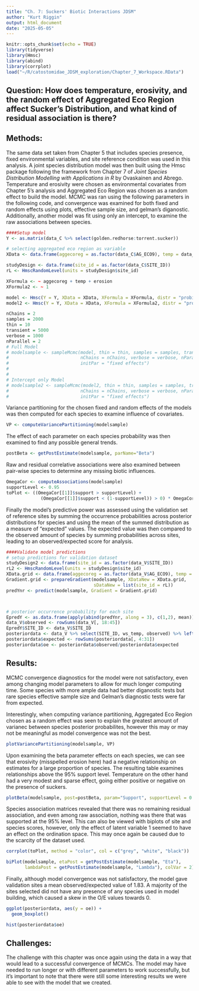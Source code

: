 ```yaml
---
title: "Ch. 7: Suckers' Biotic Interactions JDSM"
author: "Kurt Riggin"
output: html_document
date: "2025-05-05"
---
```


```r
knitr::opts_chunk$set(echo = TRUE)
library(tidyverse)
library(Hmsc)
library(abind)
library(corrplot)
load("~/R/catostomidae_JDSM_exploration/Chapter_7_Workspace.RData")
```

## Question: How does temperature, erosivity, and the random effect of Aggregated Eco Region affect Sucker's Distribution, and what kind of residual association is there?


## Methods: 

The same data set taken from Chapter 5 that includes species presence, fixed environmental variables, and site reference condition was used in this analysis. A joint species distribution model was then built using the Hmsc package following the framework from Chapter 7 of *Joint Species Distribution Modelling with Applications in R* by Ovaskainen and Abrego. Temperature and erosivity were chosen as environmental covariates from Chapter 5's analysis and Aggregated Eco Region was chosen as a random effect to build the model. MCMC was ran using the following parameters in the following code, and convergence was examined for both fixed and random effects using plots, effective sample size, and gelman's diganostic. Additionally, another model was fit using only an intercept, to examine the raw associations between species. 


```r
####Setup model
Y <- as.matrix(data_C %>% select(golden.redhorse:torrent.sucker))

# selecting aggregated eco region as variable
XData <- data.frame(aggecoreg = as.factor(data_C$AG_ECO9), temp = data_C$ws_temp, erosion = data_C$erod_ws)

studyDesign <- data.frame(site_id = as.factor(data_C$SITE_ID))
rL <- HmscRandomLevel(units = studyDesign$site_id)

XFormula <- ~ aggecoreg + temp + erosion
XFormula2 <- ~ 1

model <- Hmsc(Y = Y, XData = XData, XFormula = XFormula, distr = "probit", studyDesign = studyDesign, ranLevels = list(site_id = rL), YScale = T)
model2 <- Hmsc(Y = Y, XData = XData, XFormula = XFormula2, distr = "probit", studyDesign = studyDesign, ranLevels = list(site_id = rL), YScale = T)

nChains = 2
samples = 2000
thin = 10
transient = 5000
verbose = 1000
nParallel = 2
# Full Model
# modelsample <- sampleMcmc(model, thin = thin, samples = samples, transient = transient,
#                           nChains = nChains, verbose = verbose, nParallel = nParallel, 
#                           initPar = "fixed effects")
# 
# 
# Intercept only Model
# modelsample2 <- sampleMcmc(model2, thin = thin, samples = samples, transient = transient,
#                           nChains = nChains, verbose = verbose, nParallel = nParallel, 
#                           initPar = "fixed effects")

```


Variance partitioning for the chosen fixed and random effects of the models was then computed for each species to examine influence of covariates.

```r
VP <- computeVariancePartitioning(modelsample)
```


The effect of each parameter on each species probability was then examined to find any possible general trends.

```r
postBeta <- getPostEstimate(modelsample, parName="Beta")
```



Raw and residual correlative associations were also examined between pair-wise species to determine any missing biotic influences.


```r

OmegaCor <- computeAssociations(modelsample)
supportLevel <- 0.95
toPlot <- ((OmegaCor[[1]]$support > supportLevel) +
             (OmegaCor[[1]]$support < (1-supportLevel)) > 0) * OmegaCor[[1]]$mean


```


Finally the model's predictive power was assessed using the validation set of reference sites by summing the occurrence probabilities across posterior distributions for species and using the mean of the summed distribution as a measure of "expected" values. The expected value was then compared to the observed amount of species by summing probabilities across sites, leading to an observed/expected score for analysis.


```r
####Validate model predictions
# setup predictions for validation dataset
studyDesign2 <- data.frame(site_id = as.factor(data_V$SITE_ID))
rL2 <- HmscRandomLevel(units = studyDesign$site_id)
XData.grid <- data.frame(aggecoreg = as.factor(data_V$AG_ECO9), temp = data_V$ws_temp, erosion = data_V$erod_ws)
Gradient.grid <- prepareGradient(modelsample, XDataNew = XData.grid,
                                 sDataNew = list(site_id = rL))
predYnr <- predict(modelsample, Gradient = Gradient.grid)



# posterior occurrence probability for each site
EpredY <- as.data.frame(apply(abind(predYnr, along = 3), c(1,2), mean))
data_V$observed <- rowSums(data_V[, 18:45])
EpredY$SITE_ID <- data_V$SITE_ID
posteriordata <- data_V %>% select(SITE_ID, ws_temp, observed) %>% left_join(EpredY, by = "SITE_ID")
posteriordata$expected <- rowSums(posteriordata[, 4:31])
posteriordata$oe <- posteriordata$observed/posteriordata$expected
```



## Results:


MCMC convergence diagnostics for the model were not satisfactory, even among changing model parameters to allow for much longer computing time. Some species with more ample data had better diganostic tests but rare species effective sample size and Gelman's diagnostic tests were far from expected.



Interestingly, when computing variance partitioning, Aggregated Eco Region chosen as a random effect was seen to explain the greatest amount of varianec between species posterior probabilites, however this may or may not be meaningful as model convergence was not the best.

```r
plotVariancePartitioning(modelsample, VP)
```


Upon examining the beta parameter effects on each species, we can see that erosivity (misspelled erosion here) had a negative relationship on estimates for a large proportion of species. The resulting table examines relationships above the 95% support level. Temperature on the other hand had a very modest and sparse effect, going either positive or negative on the presence of suckers.

```r
plotBeta(modelsample, post=postBeta, param="Support", supportLevel = 0.95, spNamesNumbers = c(T,F), covNamesNumbers = c(T,F))
```




Species association matrices revealed that there was no remaining residual association, and even among raw association, nothing was there that was supported at the 95% level. This can also be viewed with biplots of site and species scores, however, only the effect of latent variable 1 seemed to have an effect on the ordination space. This may once again be caused due to the scarcity of the dataset used.


```r
corrplot(toPlot, method = "color", col = c("grey", "white", "black"))

biPlot(modelsample, etaPost = getPostEstimate(modelsample, "Eta"),
       lambdaPost = getPostEstimate(modelsample, "Lambda"), colVar = 2)
```



Finally, although model convergence was not satisfactory, the model gave validation sites a mean observed/expected value of 1.83. A majority of the sites selected did not have any presence of any species used in model building, which caused a skew in the O/E values towards 0.


```r

ggplot(posteriordata, aes(y = oe)) +
  geom_boxplot()

hist(posteriordata$oe)
```






## Challenges:

The challenge with this chapter was once again using the data in a way that would lead to a successful convergence of MCMCs. The model may have needed to run longer or with different parameters to work successfully, but it's important to note that there were still some interesting results we were able to see with the model that we created. 






